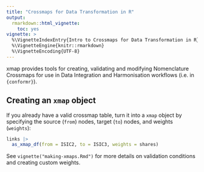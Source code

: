 ```yaml
---
title: "Crossmaps for Data Transformation in R"
output:
  rmarkdown::html_vignette:
    toc: yes
vignette: >
  %\VignetteIndexEntry{Intro to Crossmaps for Data Transformation in R}
  %\VignetteEngine{knitr::rmarkdown}
  %\VignetteEncoding{UTF-8}
---
```


xmap provides tools for creating, validating and modifying Nomenclature Crossmaps for use in Data Integration and Harmonisation workflows (i.e. in `{conformr}`).

## Creating an `xmap` object

If you already have a valid crossmap table, turn it into a `xmap` object by specifying the source (`from`) nodes, target (`to`) nodes, and weights (`weights`):

``` r
links |>
  as_xmap_df(from = ISIC2, to = ISIC3, weights = shares)
```

See `vignette("making-xmaps.Rmd")` for more details on validation conditions and creating custom weights.
